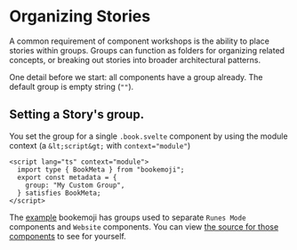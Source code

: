 # Organizing Stories

A common requirement of component workshops is the ability to place stories within groups.
Groups can function as folders for organizing related concepts, or breaking out stories into broader architectural patterns.

One detail before we start: all components have a group already. The default group is empty string (`""`).

## Setting a Story's group.

You set the group for a single `.book.svelte` component by using the module context (a `&lt;script&gt;` with `context="module"`)

```svelte
<script lang="ts" context="module">
  import type { BookMeta } from "bookemoji";
  export const metadata = {
    group: "My Custom Group",
  } satisfies BookMeta;
</script>
```

The [example](/example) bookemoji has groups used to separate `Runes Mode` components and `Website` components.
You can view [the source for those components](<https://github.com/bookemoji/bookemoji/blob/main/src/routes/(example)/example/stories/WebsiteHero.book.svelte>) to see for yourself.
